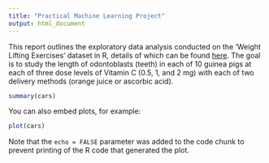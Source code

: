 ```yaml
---
title: "Practical Machine Learning Project"
output: html_document
---
```


This report outlines the exploratory data analysis conducted on the 'Weight Lifting Exercises' dataset in R, details of which can be found [here](http://groupware.les.inf.puc-rio.br/har). The goal is to study the length of odontoblasts (teeth) in each of 10 guinea pigs at each of three dose levels of Vitamin C (0.5, 1, and 2 mg) with each of two delivery methods (orange juice or ascorbic acid).

```r
summary(cars)
```

You can also embed plots, for example:

```r
plot(cars)
```

Note that the `echo = FALSE` parameter was added to the code chunk to prevent printing of the R code that generated the plot.
